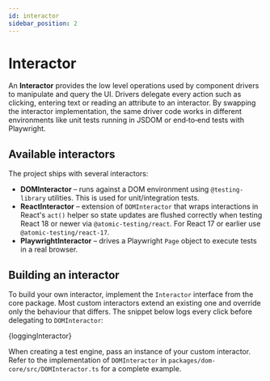```yaml
---
id: interactor
sidebar_position: 2
---
```



# Interactor

An **Interactor** provides the low level operations used by component drivers to
manipulate and query the UI. Drivers delegate every action such as clicking,
entering text or reading an attribute to an interactor. By swapping the
interactor implementation, the same driver code works in different environments
like unit tests running in JSDOM or end‑to‑end tests with Playwright.

## Available interactors

The project ships with several interactors:

- **DOMInteractor** – runs against a DOM environment using
  `@testing-library` utilities. This is used for unit/integration tests.
- **ReactInteractor** – extension of `DOMInteractor` that wraps interactions in
  React's `act()` helper so state updates are flushed correctly when testing
  React 18 or newer via `@atomic-testing/react`. For React 17 or earlier use
  `@atomic-testing/react-17`.
- **PlaywrightInteractor** – drives a Playwright `Page` object to execute tests
  in a real browser.

## Building an interactor

To build your own interactor, implement the `Interactor` interface from the core
package. Most custom interactors extend an existing one and override only the
behaviour that differs. The snippet below logs every click before delegating to
`DOMInteractor`:

<CodeBlock language='ts'>{loggingInteractor}</CodeBlock>

When creating a test engine, pass an instance of your custom interactor. Refer to
the implementation of `DOMInteractor` in
`packages/dom-core/src/DOMInteractor.ts` for a complete example.
